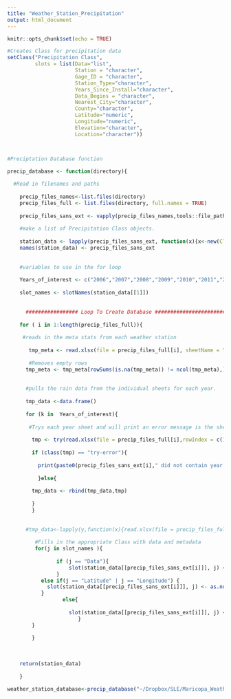 ```yaml
---
title: "Weather_Station_Precipitation"
output: html_document
---
```


```r
knitr::opts_chunk$set(echo = TRUE)
```
```r


#Creates Class for precipitation data
setClass("Precipitation Class",
         slots = list(Data="list",
                      Station = "character",
                      Gage_ID = "character",
                      Station_Type="character",
                      Years_Since_Install="character",
                      Data_Begins = "character",
                      Nearest_City="character",
                      County="character",
                      Latitude="numeric",
                      Longitude="numeric",
                      Elevation="character",
                      Location="character"))



#Preciptation Database function

precip_database <- function(directory){
  
  #Read in filenames and paths
  
    precip_files_names<-list.files(directory)
    precip_files_full <- list.files(directory, full.names = TRUE)
    
    precip_files_sans_ext <- vapply(precip_files_names,tools::file_path_sans_ext,character(1),USE.NAMES = FALSE)
    
    #make a list of Precipitation Class objects.
    
    station_data <- lapply(precip_files_sans_ext, function(x){x<-new(Class = "Precipitation Class")})
    names(station_data) <- precip_files_sans_ext
    
    
    #variables to use in the for loop
    
    Years_of_interest <- c("2006","2007","2008","2009","2010","2011","2012","2013","2014","2015","2016","2017")
    
    slot_names <- slotNames(station_data[[1]])
    
    
      ################# Loop To Create Database #############################
    
    for ( i in 1:length(precip_files_full)){
      
     #reads in the meta stats from each weather station
      
       tmp_meta <- read.xlsx(file = precip_files_full[i], sheetName = "Meta_Stats", rowIndex = seq(3,14), colIndex = c(1,2,3,4),header = FALSE)
      
       #Removes empty rows
      tmp_meta <- tmp_meta[rowSums(is.na(tmp_meta)) != ncol(tmp_meta),]
      
     
      #pulls the rain data from the individual sheets for each year.
      
      tmp_data <-data.frame()
      
      for (k in  Years_of_interest){
        
       #Trys each year sheet and will print an error message is the sheet is absent
        
        tmp <- try(read.xlsx(file = precip_files_full[i],rowIndex = c(1:366), colIndex = c(1,2), sheetName = k,as.data.frame = TRUE,header = FALSE),silent = TRUE)
       
        if (class(tmp) == "try-error"){
          
          print(paste0(precip_files_sans_ext[i]," did not contain year ",k))
        
          }else{
          
        tmp_data <- rbind(tmp_data,tmp)
        
        }
        }
      
      
      #tmp_data<-lapply(y,function(x){read.xlsx(file = precip_files_full[i], sheetName = x,as.data.frame = TRUE)})
      
         #Fills in the appropriate Class with data and metadata
         for(j in slot_names ){
                
                if (j == "Data"){
                    slot(station_data[[precip_files_sans_ext[i]]], j) <- tmp_data
                }
           else if(j == "Latitude" | j == "Longitude") {
             slot(station_data[[precip_files_sans_ext[i]]], j) <- as.numeric(tmp_meta[which(slot_names == j)-1,3])
           }
                  else{
                  
                    slot(station_data[[precip_files_sans_ext[i]]], j) <- as.character(tmp_meta[which(slot_names == j)-1,2])
                       }
        }
        
        }
        
      
      
    return(station_data)
      
    }
```

```r
weather_station_database<-precip_database("~/Dropbox/SLE/Maricopa_WeatherStations/Precip/Test_precip/")
```
